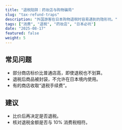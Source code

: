```yaml
---
title: "退税陷阱：药妆店与购物骗局"
slug: "tax-refund-traps"
description: "外国游客在日本购物退税时容易遇到的隐形坑。"
tags: ["消费", "退税", "药妆店", "日本必坑"]
date: "2025-08-17"
featured: false
weight: 5
---
```


## 常见问题
- 部分商店标价比普通店高，即使退税也不划算。
- 退税后商品被封袋，不允许在日本境内使用。
- 有的商店收取“退税手续费”。

## 建议
- 比价后再决定是否退税。
- 核对退税金额是否与 10% 消费税相符。
